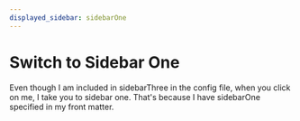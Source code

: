```yaml
---
displayed_sidebar: sidebarOne
---
```


# Switch to Sidebar One

Even though I am included in sidebarThree in the config file, when you click on me, I take you to sidebar one. That's because I have sidebarOne specified in my front matter.